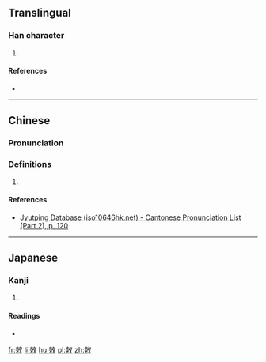 ==Translingual==

===Han character===
{{Han char|rn=66|rad=攴|as=06|sn=10|four=|canj=木月人大 (DBOK)|ids=⿰[[朿]][[攵]]}}

# {{defn|Han|sort=攴06}}

====References====
* {{Han ref|kx=0470.100|dkj=13175|dj=0820.160|hdz=21457.020|uh=6547|ud=25927}}

----

==Chinese==
{{zh-forms}}

===Pronunciation===
{{zh-pron
|m=敇
|c=
|h=pfs=
|md=
|mn=
|w=
|mc=y
|oc=y
|cat=n
}}

===Definitions===
{{zh-hanzi}}

# {{rfdef|lang=zh}}

====References====
*[http://www.iso10646hk.net/jp/document/download.jsp Jyutping Database (iso10646hk.net) - Cantonese Pronunciation List (Part 2), p. 120]

----

==Japanese==

===Kanji===
{{ja-kanji|grade=|rs=攴06}}

# {{defn|lang=ja|sort=攴06}}

====Readings====
* {{ja-readings|on=[[さく]] (saku), [[しゃく]] (shaku)|kun=[[むちうつ]] (muchiutsu)}}

[[fr:敇]]
[[li:敇]]
[[hu:敇]]
[[pl:敇]]
[[zh:敇]]